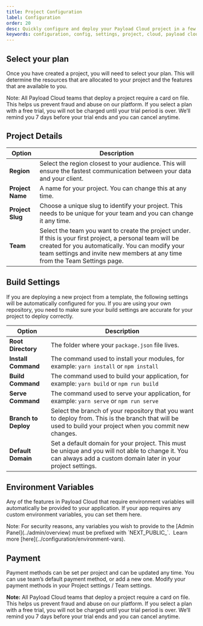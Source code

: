 ```yaml
---
title: Project Configuration
label: Configuration
order: 20
desc: Quickly configure and deploy your Payload Cloud project in a few simple steps.
keywords: configuration, config, settings, project, cloud, payload cloud, deploy, deployment
---
```


## Select your plan

Once you have created a project, you will need to select your plan. This will determine the resources that are allocated to your project and the features that are available to you.

<Banner type="success">
  Note: All Payload Cloud teams that deploy a project require a card on file. This helps us prevent
  fraud and abuse on our platform. If you select a plan with a free trial, you will not be charged
  until your trial period is over. We’ll remind you 7 days before your trial ends and you can cancel
  anytime.
</Banner>

## Project Details

| Option           | Description                                                                                                                                                                                                                                   |
| ---------------- | --------------------------------------------------------------------------------------------------------------------------------------------------------------------------------------------------------------------------------------------- |
| **Region**       | Select the region closest to your audience. This will ensure the fastest communication between your data and your client.                                                                                                                     |
| **Project Name** | A name for your project. You can change this at any time.                                                                                                                                                                                     |
| **Project Slug** | Choose a unique slug to identify your project. This needs to be unique for your team and you can change it any time.                                                                                                                          |
| **Team**         | Select the team you want to create the project under. If this is your first project, a personal team will be created for you automatically. You can modify your team settings and invite new members at any time from the Team Settings page. |

## Build Settings

If you are deploying a new project from a template, the following settings will be automatically configured for you. If you are using your own repository, you need to make sure your build settings are accurate for your project to deploy correctly.

| Option               | Description                                                                                                                                                       |
| -------------------- | ----------------------------------------------------------------------------------------------------------------------------------------------------------------- |
| **Root Directory**   | The folder where your `package.json` file lives.                                                                                                                  |
| **Install Command**  | The command used to install your modules, for example: `yarn install` or `npm install`                                                                            |
| **Build Command**    | The command used to build your application, for example: `yarn build` or `npm run build`                                                                          |
| **Serve Command**    | The command used to serve your application, for example: `yarn serve` or `npm run serve`                                                                          |
| **Branch to Deploy** | Select the branch of your repository that you want to deploy from. This is the branch that will be used to build your project when you commit new changes.        |
| **Default Domain**   | Set a default domain for your project. This must be unique and you will not able to change it. You can always add a custom domain later in your project settings. |

## Environment Variables

Any of the features in Payload Cloud that require environment variables will automatically be provided to your application. If your app requires any custom environment variables, you can set them here.

<Banner type="warning">
  Note: For security reasons, any variables you wish to provide to the [Admin Panel](../admin/overview) must be prefixed
  with `NEXT_PUBLIC_`.  Learn more
  [here](../configuration/environment-vars).
</Banner>

## Payment

Payment methods can be set per project and can be updated any time. You can use team’s default payment method, or add a new one. Modify your payment methods in your Project settings / Team settings.

<Banner type="success">
  <strong>Note:</strong> All Payload Cloud teams that deploy a project require a card on file. This
  helps us prevent fraud and abuse on our platform. If you select a plan with a free trial, you will
  not be charged until your trial period is over. We’ll remind you 7 days before your trial ends and
  you can cancel anytime.
</Banner>
